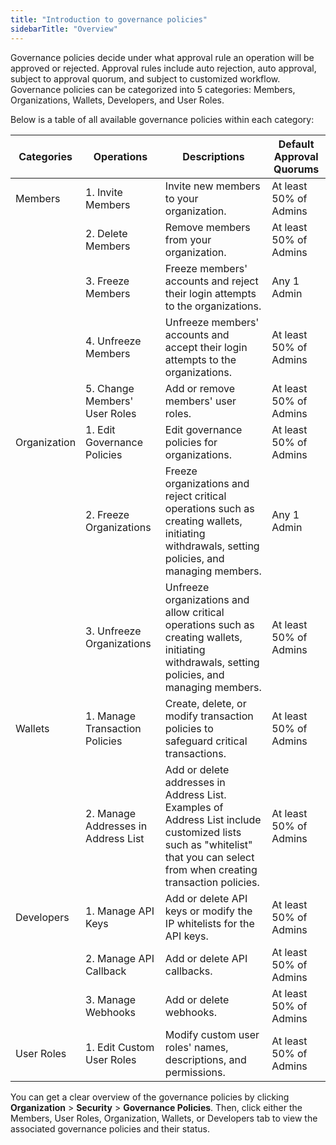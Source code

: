 ```yaml
---
title: "Introduction to governance policies"
sidebarTitle: "Overview"
---
```



Governance policies decide under what approval rule an operation will be approved or rejected. Approval rules include auto rejection, auto approval, subject to approval quorum, and subject to customized workflow. Governance policies can be categorized into 5 categories: Members, Organizations, Wallets, Developers, and User Roles.

Below is a table of all available governance policies within each category:

| Categories   | Operations             | Descriptions                                       | Default Approval Quorums        |
|--------------|------------------------|----------------------------------------------------|---------------------------------|
| Members      | 1. Invite Members      | Invite new members to your organization.           | At least 50% of Admins          |
|              | 2. Delete Members      | Remove members from your organization.             | At least 50% of Admins          |
|              | 3. Freeze Members      | Freeze members' accounts and reject their login attempts to the organizations. | Any 1 Admin                   |
|              | 4. Unfreeze Members    | Unfreeze members' accounts and accept their login attempts to the organizations. | At least 50% of Admins        |
|              | 5. Change Members' User Roles | Add or remove members' user roles.            | At least 50% of Admins          |
| Organization | 1. Edit Governance Policies | Edit governance policies for organizations.    | At least 50% of Admins          |
|              | 2. Freeze Organizations | Freeze organizations and reject critical operations such as creating wallets, initiating withdrawals, setting policies, and managing members. | Any 1 Admin                  |
|              | 3. Unfreeze Organizations | Unfreeze organizations and allow critical operations such as creating wallets, initiating withdrawals, setting policies, and managing members. | At least 50% of Admins        |
| Wallets      | 1. Manage Transaction Policies | Create, delete, or modify transaction policies to safeguard critical transactions. | At least 50% of Admins        |
|              | 2. Manage Addresses in Address List | Add or delete addresses in Address List. Examples of Address List include customized lists such as "whitelist" that you can select from when creating transaction policies. | At least 50% of Admins       |
| Developers   | 1. Manage API Keys     | Add or delete API keys or modify the IP whitelists for the API keys. | At least 50% of Admins         |
|              | 2. Manage API Callback | Add or delete API callbacks.                        | At least 50% of Admins          |
|              | 3. Manage Webhooks     | Add or delete webhooks.                             | At least 50% of Admins          |
| User Roles   | 1. Edit Custom User Roles | Modify custom user roles' names, descriptions, and permissions. | At least 50% of Admins          |

You can get a clear overview of the governance policies by clicking **Organization** > **Security** > **Governance Policies**. Then, click either the Members, User Roles, Organization, Wallets, or Developers tab to view the associated governance policies and their status.
